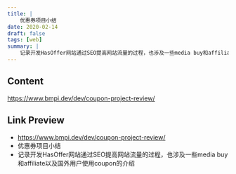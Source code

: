```yaml
---
title: |
    优惠券项目小结
date: 2020-02-14
draft: false
tags: [web]
summary: |
    记录开发HasOffer网站通过SEO提高网站流量的过程，也涉及一些media buy和affiliate以及国外用户使用coupon的介绍
---
```


## Content

https://www.bmpi.dev/dev/coupon-project-review/

## Link Preview

- https://www.bmpi.dev/dev/coupon-project-review/
- 优惠券项目小结
- 记录开发HasOffer网站通过SEO提高网站流量的过程，也涉及一些media buy和affiliate以及国外用户使用coupon的介绍
